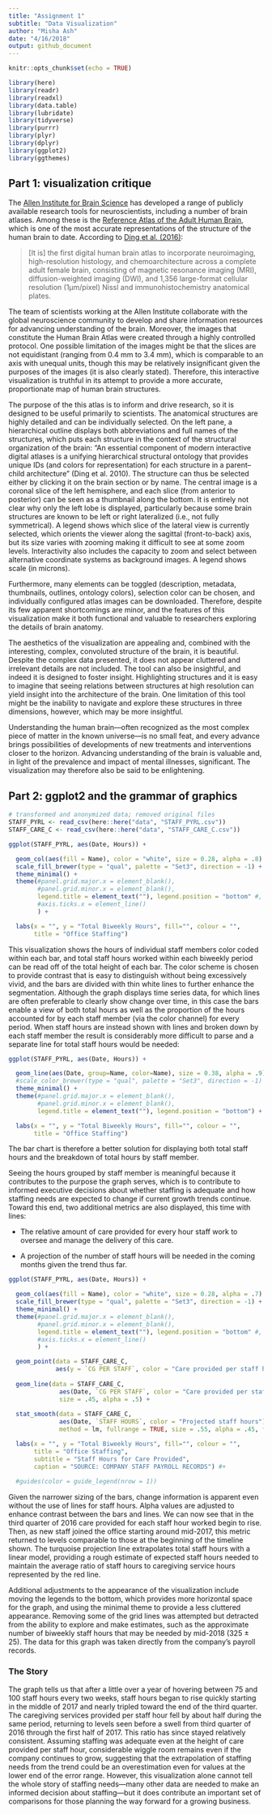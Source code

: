 ```yaml
---
title: "Assignment 1"
subtitle: "Data Visualization"
author: "Misha Ash"
date: "4/16/2018"
output: github_document
---
```


```r
knitr::opts_chunk$set(echo = TRUE)

library(here)
library(readr)
library(readxl)
library(data.table)
library(lubridate)
library(tidyverse)
library(purrr)
library(plyr)
library(dplyr)
library(ggplot2)
library(ggthemes)
```

## Part 1: visualization critique

The [Allen Institute for Brain Science](https://www.alleninstitute.org/) has developed a range of publicly available research tools for neuroscientists, including a number of brain atlases. Among these is the [Reference Atlas of the Adult Human Brain](http://atlas.brain-map.org/), which is one of the most accurate representations of the structure of the human brain to date. According to [Ding et al. (2016)](https://www.ncbi.nlm.nih.gov/pmc/articles/PMC5054943/):  

>[It is] the first digital human brain atlas to incorporate neuroimaging, high-resolution histology, and chemoarchitecture across a complete adult female brain, consisting of magnetic resonance imaging (MRI), diffusion-weighted imaging (DWI), and 1,356 large-format cellular resolution (1µm/pixel) Nissl and immunohistochemistry anatomical plates.

The team of scientists working at the Allen Institute collaborate with the global neuroscience community to develop and share information resources for advancing understanding of the brain. Moreover, the images that constitute the Human Brain Atlas were created through a highly controlled protocol. One possible limitation of the images might be that the slices are not equidistant (ranging from 0.4 mm to 3.4 mm), which is comparable to an axis with unequal units, though this may be relatively insignificant given the purposes of the images (it is also clearly stated). Therefore, this interactive visualization is truthful in its attempt to provide a more accurate, proportionate map of human brain structures.

The purpose of the this atlas is to inform and drive research, so it is designed to be useful primarily to scientists. The anatomical structures are highly detailed and can be individually selected. On the left pane, a hierarchical outline displays both abbreviations and full names of the structures, which puts each structure in the  context of the structural organization of the brain: "An essential component of modern interactive digital atlases is a unifying hierarchical structural ontology that provides unique IDs (and colors for representation) for each structure in a parent–child architecture" (Ding et al. 2010). The structure can thus be selected either by clicking it on the brain section or by name. The central image is a coronal slice of the left hemisphere, and each slice (from anterior to posterior) can be seen as a thumbnail along the bottom. It is entirely not clear why only the left lobe is displayed, particularly because some brain structures are known to be left or right lateralized (i.e., not fully symmetrical). A legend shows which slice of the lateral view is currently selected, which orients the viewer along the sagittal (front-to-back) axis, but its size varies with zooming making it difficult to see at some zoom levels. Interactivity also includes the capacity to zoom and select between alternative coordinate systems as background images. A legend shows scale (in microns). 

Furthermore, many elements can be toggled (description, metadata, thumbnails, outlines, ontology colors), selection color can be chosen, and individually configured atlas images can be downloaded. Therefore, despite its few apparent shortcomings are minor, and the features of this visualization make it both functional and valuable to researchers exploring the details of brain anatomy.

The aesthetics of the visualization are appealing and, combined with the interesting, complex, convoluted structure of the brain, it is beautiful. Despite the complex data presented, it does not appear cluttered and irrelevant details are not included. The tool can also be insightful, and indeed it is designed to foster insight. Highlighting structures and it is easy to imagine that seeing relations between structures at high resolution can yield insight into the architecture of the brain. One limitation of this tool might be the inability to navigate and explore these structures in three dimensions, however, which may be more insightful. 

Understanding the human brain---often recognized as the most complex piece of matter in the known universe---is no small feat, and every advance brings possibilities of developments of new treatments and interventions closer to the horizon. Advancing understanding of the brain is valuable and, in light of the prevalence and impact of mental illnesses, significant. The visualization may therefore also be said to be enlightening. 


## Part 2: ggplot2 and the grammar of graphics

```r
# transformed and anonymized data; removed original files
STAFF_PYRL <- read_csv(here::here("data", "STAFF_PYRL.csv"))
STAFF_CARE_C <- read_csv(here::here("data", "STAFF_CARE_C.csv"))

ggplot(STAFF_PYRL, aes(Date, Hours)) +

  geom_col(aes(fill = Name), color = "white", size = 0.28, alpha = .8) +
  scale_fill_brewer(type = "qual", palette = "Set3", direction = -1) +
  theme_minimal() +
  theme(#panel.grid.major.x = element_blank(),
        #panel.grid.minor.x = element_blank(),
        legend.title = element_text(""), legend.position = "bottom" #,
        #axis.ticks.x = element_line()
        ) +

  labs(x = "", y = "Total Biweekly Hours", fill="", colour = "",
       title = "Office Staffing")
```

This visualization shows the hours of individual staff members color coded within each bar, and total staff hours worked within each biweekly period can be read off of the total height of each bar. The color scheme is chosen to provide contrast that is easy to distinguish without being excessively vivid, and the bars are divided with thin white lines to further enhance the segmentation. Although the graph displays time series data, for which lines are often preferable to clearly show change over time, in this case the bars enable a view of both total hours as well as the proportion of the hours accounted for by each staff member (via the color channel) for every period. When staff hours are instead shown with lines and broken down by each staff member the result is considerably more difficult to parse and a separate line for total staff hours would be needed:

```r
ggplot(STAFF_PYRL, aes(Date, Hours)) +

  geom_line(aes(Date, group=Name, color=Name), size = 0.38, alpha = .9) +
  #scale_color_brewer(type = "qual", palette = "Set3", direction = -1) +
  theme_minimal() +
  theme(#panel.grid.major.x = element_blank(),
        #panel.grid.minor.x = element_blank(),
        legend.title = element_text(""), legend.position = "bottom") +

  labs(x = "", y = "Total Biweekly Hours", fill="", colour = "",
       title = "Office Staffing")

```

The bar chart is therefore a better solution for displaying both total staff hours and the breakdown of total hours by staff member.

Seeing the hours grouped by staff member is meaningful because it contributes to the purpose the graph serves, which is to contribute to informed executive decisions about whether staffing is adequate and how staffing needs are expected to change if current growth trends continue. Toward this end, two additional metrics are also displayed, this time with lines: 

* The relative amount of care provided for every hour staff work to oversee and manage the delivery of this care. 

* A projection of the number of staff hours will be needed in the coming months given the trend thus far. 

```r
ggplot(STAFF_PYRL, aes(Date, Hours)) +

  geom_col(aes(fill = Name), color = "white", size = 0.28, alpha = .7) +
  scale_fill_brewer(type = "qual", palette = "Set3", direction = -1) +
  theme_minimal() +
  theme(#panel.grid.major.x = element_blank(),
        #panel.grid.minor.x = element_blank(),
        legend.title = element_text(""), legend.position = "bottom" #,
        #axis.ticks.x = element_line()
        ) +

  geom_point(data = STAFF_CARE_C, 
             aes(y = `CG PER STAFF`, color = "Care provided per staff hour worked"), size = .25) +
  
  geom_line(data = STAFF_CARE_C, 
              aes(Date, `CG PER STAFF`, color = "Care provided per staff hour worked"), 
              size = .45, alpha = .5) +
  
  stat_smooth(data = STAFF_CARE_C, 
              aes(Date, `STAFF HOURS`, color = "Projected staff hours"), 
              method = lm, fullrange = TRUE, size = .55, alpha = .45, fill = "lavender") +

  labs(x = "", y = "Total Biweekly Hours", fill="", colour = "",
       title = "Office Staffing",
       subtitle = "Staff Hours for Care Provided",
       caption = "SOURCE: COMPANY STAFF PAYROLL RECORDS") #+
  
  #guides(color = guide_legend(nrow = 1))
```

Given the narrower sizing of the bars, change information is apparent even without the use of lines for staff hours. Alpha values are adjusted to enhance contrast between the bars and lines. We can now see that in the third quarter of 2016 care provided for each staff hour worked begin to rise. Then, as new staff joined the office starting around mid-2017, this metric returned to levels comparable to those at the beginning of the timeline shown. The turquoise projection line extrapolates total staff hours with a linear model, providing a rough estimate of expected staff hours needed to maintain the average ratio of staff hours to caregiving service hours represented by the red line. 

Additional adjustments to the appearance of the visualization include moving the legends to the bottom, which provides more horizontal space for the graph, and using the minimal theme to provide a less cluttered appearance. Removing some of the grid lines was attempted but detracted from the ability to explore and make estimates, such as the approximate number of biweekly staff hours that may be needed by mid-2018 (325 ± 25). The data for this graph was taken directly from the company's payroll records.

### The Story

The graph tells us that after a little over a year of hovering between 75 and 100 staff hours every two weeks, staff hours began to rise quickly starting in the middle of 2017 and nearly tripled toward the end of the third quarter. The caregiving services provided per staff hour fell by about half during the same period, returning to levels seen before a swell from third quarter of 2016 through the first half of 2017. This ratio has since stayed relatively consistent. Assuming staffing was adequate even at the height of care provided per staff hour, considerable wiggle room remains even if the company continues to grow, suggesting that the extrapolation of staffing needs from the trend could be an overestimation even for values at the lower end of the error range. However, this visualization alone cannot tell the whole story of staffing needs---many other data are needed to make an informed decision about staffing---but it does contribute an important set of comparisons for those planning the way forward for a growing business.